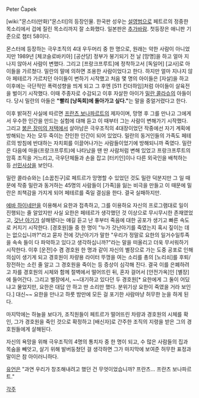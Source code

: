 Peter Čapek

[wiki:"몬스터(만화)"몬스터]의 등장인물. 한국판 성우는 [[설영범]]으로 페트르의 정중한 목소리에서 겁에 질린 목소리까지 잘 소화했다. 일본판은 [[추가바람]]. 첫등장은 애니판 기준으로 챕터 58이다.

몬스터에 등장하는 극우조직의 4대 우두머리 중 한 명으로, 원래는 악한 사람이 아니었지만 1989년 [체코슬로바키아] [공산당] 정부가 붕기되기 전 날 [망명]을 하고 얼마 지나지 않아서 사람이 변했다. 그리고 [프랑크프루트]에 정착하고서 [독일어] [교사]로 아이들을 가르쳤다. 밀란의 말에 의하면 조용한 사람이었다고 한다. 하지만 얼마 지나지 않아 페테르가 가르치던 아이들이 변하기 시작했고 처음 몇 명의 아이들은 [자살]을 하고 이후에는 극단적인 폭력성향을 띄게 되고 그 후엔 [511 킨더하임]처럼 아이들이 살육전을 벌이기 시작했다. 이때 주종자로 수감되고 이후 자살한 아이가 [[밀란 콜라슈]]의 아들이다. 당시 밀란의 아들은 '''"빨리 [낭독회]에 돌아가고 싶다."'''는 말을 중얼거렸다고 한다.

이후 밝혀진 사실에 따르면 [[프란츠 보나파르트]]의 제자이며, 망명 후 그를 만나고 그에게서 우수한 인간을 만드는 실험에 대해 듣고 이 때부터 그는 사람이 변해가기 시작했다. 그리고 [[붉은 장미의 저택]]에서 살아남은 극우조직의 4대장이었던 작중에선 자기 계획에 방해되는 자는 모두 죽이는 잔인한 인간이 되어 있었다. 밀란의 동거인들의 가족도 페테르의 방침에 반대하는 자치회를 이끌어나가는 사람들이었기에 방해되니까 죽였다. 밀란은 다음에 마을(프랑크프루트)에 나타났을 땐 딴 사람처럼 변해 있었고 프랑크프루트의 암흑 조직을 거느리고, 극우단체들과 손을 잡고 [터키인]이나 다른 외국인을 배척하는 등 [[선민사상]]을 보인다.

밀란 콜라슈와는 [소꿉친구]로 페트르가 망명할 수 있었던 것도 밀란 덕분지만 그 일 때문에 작중 밀란과 동거하는 45명의 사람들이 [가족]을 잃는 비극을 만들고  이 때문에 밀란은 죄책감을 가지게 되어 페테르를 죽일 결심을 한다. 결국 실패하지만.

[[에바 하이네만]]을 이용해서 요한과 접촉하고, 그를 이용하요 자신의 프로그램대로 일이 진행되는 줄 알았지만 사실 요한은 페테르가 생각했던 것 이상으로 무시무시한 존재였었고, [[갓난 아기]]가 살해됐다는 얘길 듣고 난 후부터 죽음에 대한 공포가 생기고 빠른 속도로 커지기 시작한다. [경호원]들 중 한 명이 "누가 갓난아기를 죽였는지 혹시 짚이는 데는 없으십니까?"라고 묻자 전에 갓난아기가 말한 "우리가 정말로 요한의 일거수일투족을 속속 들이 다 파악하고 있다고 생각하십니까?"라는 말을 떠올리고 더욱 무서워하기 시작한다. 이후 [운전]수 겸 경호원 한 명과 같이 자신의 별장으로 가는 도중 공포로 인해 의심이 생기게 되고 경호원이 차량용 라이터 뚜껑을 여는 소리를 총의 [노리쇠]를 후퇴/장전하는 소린 줄 알고 그 경호원을 죽이는 등 증상이 심각해 진다. 결국 이를 은폐하려고 차를 경호원의 시체와 함께 절벽에서 떨어뜨린 뒤, 혼자 걸어서 [안전가옥]인 [별장]에 들어간다. 그리고 별장에서, ~~대기하고 있다던 두 경호원[* 요한에게 그 둘이 어딨냐고 물었지만, 요한은 대답 안 하고 딴 소리만 했다. 분위기상 요한이 죽였을 거라 보인다.] 대신~~ 요한을 만나고 하룻 밤만에 모든 걸 포기한 사람마냥 허무한 눈을 하게 된다. 

마지막에는 하늘을 보다가, 조직원들이 페트르가 떨어뜨린 차량과 경호원의 시체를 확인, 그가 경호원을 죽인 것으로 확정하고 [배신자]로 간주한 조직의 지령을 받은 그의 경호원들에게 살해된다.

자신의 욕망을 위해 극우조직의 4명의 통치자 중 한 명이 되고, 수 많은 사람들의 집과 목숨을 빼앗고, 살기 위해 발버둥쳤던 걸 생각하면 그가 마지막에 보여준 허무한 표정과 말이은 참 아이러니하다.

[[유언]]은 "과연 우리가 창조해내려고 했던 건 무엇이었습니까? 프란츠... 프란츠 보나파르트."


[[각주]]
